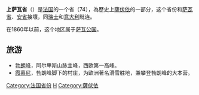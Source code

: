 {{unreferenced|time=2009-7-11}}
{{Infobox settlement
<!-- See Template:Infobox department for additional fields and descriptions -->
| name = 上薩瓦省
| native_name = Haute-Savoie
| native_name_lang        = fr<!-- ISO 639-2 code e.g. "fr" for French. If more than one, use {{lang}} instead -->
| type = [[省_(法國)|法国省份]]
| image_skyline = {{Photomontage|position=center
| photo1a = Port Rives Thonon Bains 4.jpg
| photo3a = Aiguille du Midi 5.JPG
| photo1b = Grand Balcon Nord 7.jpg
| photo3b = Préfecture Annecy.jpg 
| photo2a = Lec Houches view 2.jpg
| size = 270
| spacing = 2
| color = #FFFFFF
| border = 0
| foot_montage = }}
| image_alt               = 
| image_caption = 由上至下、左至右：[[托農萊班|托農萊班]]、近[[勃朗峰霞慕尼|霞慕尼]]的地貌、[[萊蘇什|萊蘇什]]景觀、[[南針峰|南針峰]]、位於[[阿訥西|阿訥西]]的省會大廈
| image_flag = Flag of Savoie.svg
| flag_alt                =
| image_shield            = Blason duche fr Savoie.svg
| shield_alt              =
| nickname                =
| motto                   =
| image_map               = Haute-Savoie-Position.svg
| map_alt                 =
| map_caption             = 上薩瓦省在法國的位置
| pushpin_map             =
| pushpin_label_position  =
| pushpin_map_alt         =
| pushpin_map_caption     =
| coordinates             = {{coord|46|00|N|06|20|E|region:FR_type:adm2nd_scale:1000000_source:frwiki|display=inline,title}}
| coor_pinpoint           =
| coordinates_footnotes   =
| subdivision_type        = [[世界政区索引|國家]]
| subdivision_name        = {{FR}}
| subdivision_type1       = [[法國大區|大區]]
| subdivision_name1       = [[奥弗涅-罗讷-阿尔卑斯大区|奥弗涅-罗讷-阿尔卑斯大区]]
| established_title       =
| established_date        =
| founder                 =
| seat_type               = [[法国省会及大区首府|省会]]
| seat                    = [[阿訥西|阿訥西]]
| parts_type              = [[副省会|副省会]]
| parts_style             = para
| p1                      = [[博訥維爾_(上薩瓦省)|博訥維爾]]<br/>[[圣于连昂热讷瓦|圣于连昂热讷瓦]]<br/>[[托農萊班|托農萊班]]
| government_footnotes    =
| leader_party            = {{link-en|其他右派|Miscellaneous right|DVD}}
| leader_title = {{link-en|法國省議會主席列表|List of presidents of departmental councils (France)|省議會主席}}
| leader_name             = Christian Monteil
| unit_pref               = 公制
| area_magnitude          =
| area_footnotes          = {{efn-lr|name=area1}}
| area_total_km2          = 4388
| area_note               =
| elevation_footnotes     = {{efn-lr|name=area2}}
| elevation_m             = 1160
| elevation_min_m         = 250
| elevation_max_m         = 4810.40
| population_footnotes    =
| population_total        = 801416 
| population_as_of        = 2016
| population_rank         = [[法國各省人口列表|第28位]]
| population_density_km2  = auto
| population_demonym      =
| population_note         =
| blank_name_sec1         = [[省_(法國)|省號]]
| blank_info_sec1         = 74
| blank_name_sec2         = [[區_(法國)|區]]
| blank_info_sec2         = {{link-en|上薩瓦省的區|Arrondissements of the Haute-Savoie department|4}}
| blank1_name_sec2        = [[縣_(法國)|縣]]
| blank1_info_sec2        = {{link-en|上薩瓦省的縣|Cantons of the Haute-Savoie department|17}}
| blank2_name_sec2        = [[市鎮_(法國)|市鎮]]
| blank2_info_sec2        = {{link-en|上薩瓦省的市鎮|Communes of the Haute-Savoie department|279}}
| timezone1               = [[歐洲中部時間|CET]]
| utc_offset1             = +1
| timezone1_DST           = [[歐洲中部夏令時間|CEST]]
| utc_offset1_DST         = +2
| postal_code_type        =
| postal_code             =
| area_code_type          =
| area_code               =
| iso_code                =
| website                 =
| footnotes               = {{notelist-lr|1=
{{efn-lr|name=area1|1=法國國土登記資料，不包括[[河口|河口]]、湖泊、池潭及大於1平方公里的冰河}}
{{efn-lr|name=area2|1=''{{lang|fr|Inventaire forestier départemental, III<sup>e</sup> inventaire 1998}}''}}
}}
}}
'''上萨瓦省'''（{{lang-fr|Haute-Savoie}}）是[[法国|法国]]的一个省（74），為歷史上[[薩伏依|薩伏依]]的一部分，这个省份和[[萨瓦省|萨瓦省]]、[[安省_(法國)|安省]]接壤，同[[瑞士|瑞士]]和[[意大利|意大利]]毗连。

在1860年以前，这个地区属于[[萨瓦公国|萨瓦公国]]。

== 旅游 ==
* [[勃朗峰|勃朗峰]]，阿尔卑斯山脉主峰，西欧第一高峰。
* [[勃朗峰霞慕尼|霞慕尼]]，勃朗峰脚下的村庄，为欧洲著名滑雪胜地，兼攀登勃朗峰的大本营。

{{france}}

{{Authority control}}
[[Category:法国省份|Category:法国省份]]
[[Category:奥弗涅-罗讷-阿尔卑斯大区省份|H]]
[[Category:薩伏依|Category:薩伏依]]